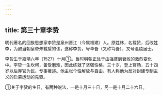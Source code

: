 ```yaml
---
---
---
```

title: 第三十章李贽
---



明代著名的回族思想家李贽是泉州晋江（今属福建）人。原姓林，名载贽，后改姓李，为避当朝皇帝朱载垕的讳，遂称李贽，号卓吾（又称笃吾），又号温陵居士。

李贽生于嘉靖六年（1527）十月①。当时明朝正处于由强盛到衰败的激烈变化中。李贽一生坎坷，备受磨难，因此练就了坚强性格。三十岁，登上官场，五十四岁以后弃官为民，专事著述。他主张个性解放与自由，有人称他为反对封建专制主义的启蒙运动的先驱。

①关于李贽的生日，有两种说法，一是十月三十日，另一是十月二十六日。